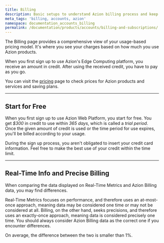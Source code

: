 ```yaml
---
title: Billing
description: Basic setups to understand Azion billing process and keep an account active.
meta_tags: 'billing, accounts, azion'
namespace: documentation_accounts_billing
permalink: /documentation/products/accounts/billing-and-subscriptions/
---
```



The Billing page provides a comprehensive view of your usage-based pricing model. It's where you see your charges based on how much you use Azion products.

When you first sign up to use Azion's Edge Computing platform, you receive an amount in credit. After using the received credit, you have to pay as you go.

You can visit the [pricing](https://www.azion.com/en/pricing/) page to check prices for Azion products and services and saving plans.

---

## Start for Free

When you first sign up to use Azion Web Platform, you start for free. You get *$300* in credit to use within *365 days*, which is called a *trial period*. Once the given amount of credit is used or the time period for use expires, you'll be billed according to your usage.

During the sign up process, you aren't obligated to insert your credit card information. Feel free to make the best use of your credit within the time limit.

---

## Real-Time Info and Precise Billing

When comparing the data displayed on Real-Time Metrics and Azion Billing data, you may find differences.

Real-Time Metrics focuses on performance, and therefore uses an at-most-once approach, meaning data may be considered one time or may not be considered at all. Billing, on the other hand, seeks precisions, and therefore uses an exactly-once approach, meaning data is considered precisely one time. You should always consider Azion Billing data as the correct one if you encounter differences.

On average, the difference between the two is smaller than 1%.

<LinkButton link="/en/documentation/products/guides/billing-and-subscriptions/" label="Go to How to access the Billing page guide" severity="secondary" target="_blank" />




